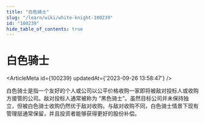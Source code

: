 ```yaml
---
title: "白色骑士"
slug: "/learn/wiki/white-knight-100239"
id: "100239"
hide_table_of_contents: true
---
```



# 白色骑士

<ArticleMeta id={100239} updatedAt={'2023-09-26 13:58:47'} />
<div className='border-solid border-b border-t-0 my-4 border-[var(--ifm-color-gray-300)]' />

白色骑士是指一个友好的个人或公司以公平价格收购一家即将被敌对投标人或收购方接管的公司。敌对投标人通常被称为 “黑色骑士”。虽然目标公司并未保持独立，但被白色骑士收购仍然优于敌对收购。与敌对收购不同，白色骑士情景下现有管理层通常保留，并且投资者能够获得更好的股份补偿。
